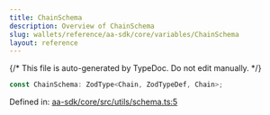 ```yaml
---
title: ChainSchema
description: Overview of ChainSchema
slug: wallets/reference/aa-sdk/core/variables/ChainSchema
layout: reference
---
```


{/* This file is auto-generated by TypeDoc. Do not edit manually. */}

```ts
const ChainSchema: ZodType<Chain, ZodTypeDef, Chain>;
```

Defined in: [aa-sdk/core/src/utils/schema.ts:5](https://github.com/alchemyplatform/aa-sdk/blob/153785ddc87beb160382c2bae7dbafa4a66ade9a/aa-sdk/core/src/utils/schema.ts#L5)

